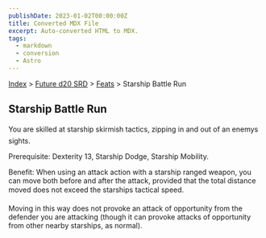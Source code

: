 ```yaml
---
publishDate: 2023-01-02T00:00:00Z
title: Converted MDX File
excerpt: Auto-converted HTML to MDX.
tags:
  - markdown
  - conversion
  - Astro
---
```


[Index](-index) > [Future d20 SRD](future-d20-srd-index) > [Feats](future-d20-srd-feats-index) > Starship Battle Run

## Starship Battle Run

You are skilled at starship skirmish tactics, zipping in and out of an enemys sights.

Prerequisite: Dexterity 13, Starship Dodge, Starship Mobility.

Benefit: When using an attack action with a starship ranged weapon, you can move both before and after the attack, provided that the total distance moved does not exceed the starships tactical speed.

Moving in this way does not provoke an attack of opportunity from the defender you are attacking (though it can provoke attacks of opportunity from other nearby starships, as normal).
